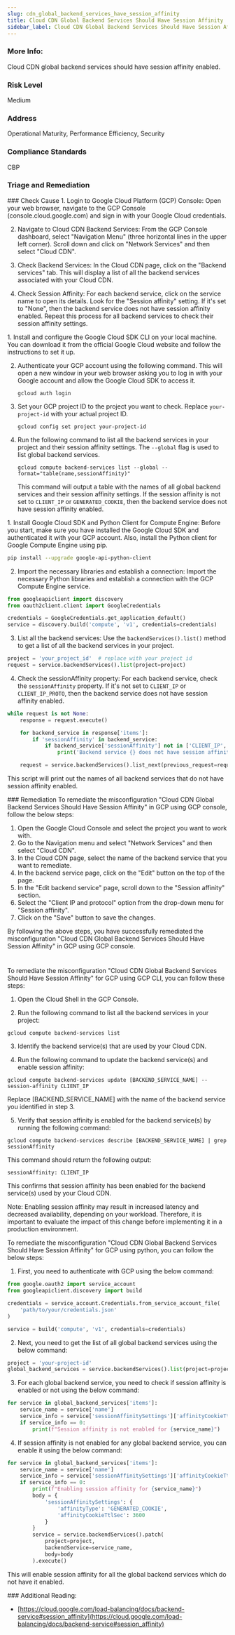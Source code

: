```yaml
---
slug: cdn_global_backend_services_have_session_affinity
title: Cloud CDN Global Backend Services Should Have Session Affinity
sidebar_label: Cloud CDN Global Backend Services Should Have Session Affinity
---
```


### More Info:

Cloud CDN global backend services should have session affinity enabled.

### Risk Level

Medium

### Address

Operational Maturity, Performance Efficiency, Security

### Compliance Standards

CBP


### Triage and Remediation
<Tabs>

<Tab title='Cause'>
### Check Cause
<AccordionGroup>
<Accordion title='Using Console' defaultOpen='true'>
1. Login to Google Cloud Platform (GCP) Console: Open your web browser, navigate to the GCP Console (console.cloud.google.com) and sign in with your Google Cloud credentials.

2. Navigate to Cloud CDN Backend Services: From the GCP Console dashboard, select "Navigation Menu" (three horizontal lines in the upper left corner). Scroll down and click on "Network Services" and then select "Cloud CDN". 

3. Check Backend Services: In the Cloud CDN page, click on the "Backend services" tab. This will display a list of all the backend services associated with your Cloud CDN.

4. Check Session Affinity: For each backend service, click on the service name to open its details. Look for the "Session affinity" setting. If it's set to "None", then the backend service does not have session affinity enabled. Repeat this process for all backend services to check their session affinity settings.
</Accordion>

<Accordion title='Using CLI'>
1. Install and configure the Google Cloud SDK CLI on your local machine. You can download it from the official Google Cloud website and follow the instructions to set it up.

2. Authenticate your GCP account using the following command. This will open a new window in your web browser asking you to log in with your Google account and allow the Google Cloud SDK to access it.
   ```
   gcloud auth login
   ```

3. Set your GCP project ID to the project you want to check. Replace `your-project-id` with your actual project ID.
   ```
   gcloud config set project your-project-id
   ```

4. Run the following command to list all the backend services in your project and their session affinity settings. The `--global` flag is used to list global backend services.
   ```
   gcloud compute backend-services list --global --format="table(name,sessionAffinity)"
   ```
   This command will output a table with the names of all global backend services and their session affinity settings. If the session affinity is not set to `CLIENT_IP` or `GENERATED_COOKIE`, then the backend service does not have session affinity enabled.
</Accordion>

<Accordion title='Using Python'>
1. Install Google Cloud SDK and Python Client for Compute Engine: Before you start, make sure you have installed the Google Cloud SDK and authenticated it with your GCP account. Also, install the Python client for Google Compute Engine using pip.

```bash
pip install --upgrade google-api-python-client
```

2. Import the necessary libraries and establish a connection: Import the necessary Python libraries and establish a connection with the GCP Compute Engine service.

```python
from googleapiclient import discovery
from oauth2client.client import GoogleCredentials

credentials = GoogleCredentials.get_application_default()
service = discovery.build('compute', 'v1', credentials=credentials)
```

3. List all the backend services: Use the `backendServices().list()` method to get a list of all the backend services in your project.

```python
project = 'your_project_id'  # replace with your project id
request = service.backendServices().list(project=project)
```

4. Check the sessionAffinity property: For each backend service, check the `sessionAffinity` property. If it's not set to `CLIENT_IP` or `CLIENT_IP_PROTO`, then the backend service does not have session affinity enabled.

```python
while request is not None:
    response = request.execute()

    for backend_service in response['items']:
        if 'sessionAffinity' in backend_service:
            if backend_service['sessionAffinity'] not in ['CLIENT_IP', 'CLIENT_IP_PROTO']:
                print('Backend service {} does not have session affinity enabled.'.format(backend_service['name']))

    request = service.backendServices().list_next(previous_request=request, previous_response=response)
```

This script will print out the names of all backend services that do not have session affinity enabled.
</Accordion>

</AccordionGroup>
</Tab>

<Tab title='Remediation'>
### Remediation

<AccordionGroup>
<Accordion title='Using Console' defaultOpen='true'>
To remediate the misconfiguration "Cloud CDN Global Backend Services Should Have Session Affinity" in GCP using GCP console, follow the below steps:

1. Open the Google Cloud Console and select the project you want to work with.
2. Go to the Navigation menu and select "Network Services" and then select "Cloud CDN".
3. In the Cloud CDN page, select the name of the backend service that you want to remediate.
4. In the backend service page, click on the "Edit" button on the top of the page.
5. In the "Edit backend service" page, scroll down to the "Session affinity" section.
6. Select the "Client IP and protocol" option from the drop-down menu for "Session affinity".
7. Click on the "Save" button to save the changes.

By following the above steps, you have successfully remediated the misconfiguration "Cloud CDN Global Backend Services Should Have Session Affinity" in GCP using GCP console.

#
</Accordion>

<Accordion title='Using CLI'>
To remediate the misconfiguration "Cloud CDN Global Backend Services Should Have Session Affinity" for GCP using GCP CLI, you can follow these steps:

1. Open the Cloud Shell in the GCP Console.

2. Run the following command to list all the backend services in your project:

```
gcloud compute backend-services list
```

3. Identify the backend service(s) that are used by your Cloud CDN.

4. Run the following command to update the backend service(s) and enable session affinity:

```
gcloud compute backend-services update [BACKEND_SERVICE_NAME] --session-affinity CLIENT_IP
```

Replace [BACKEND_SERVICE_NAME] with the name of the backend service you identified in step 3.

5. Verify that session affinity is enabled for the backend service(s) by running the following command:

```
gcloud compute backend-services describe [BACKEND_SERVICE_NAME] | grep sessionAffinity
```

This command should return the following output:

```
sessionAffinity: CLIENT_IP
```

This confirms that session affinity has been enabled for the backend service(s) used by your Cloud CDN.

Note: Enabling session affinity may result in increased latency and decreased availability, depending on your workload. Therefore, it is important to evaluate the impact of this change before implementing it in a production environment.
</Accordion>

<Accordion title='Using Python'>
To remediate the misconfiguration "Cloud CDN Global Backend Services Should Have Session Affinity" for GCP using python, you can follow the below steps:

1. First, you need to authenticate with GCP using the below command:

```python
from google.oauth2 import service_account
from googleapiclient.discovery import build

credentials = service_account.Credentials.from_service_account_file(
    'path/to/your/credentials.json'
)

service = build('compute', 'v1', credentials=credentials)
```

2. Next, you need to get the list of all global backend services using the below command:

```python
project = 'your-project-id'
global_backend_services = service.backendServices().list(project=project).execute()
```

3. For each global backend service, you need to check if session affinity is enabled or not using the below command:

```python
for service in global_backend_services['items']:
    service_name = service['name']
    service_info = service['sessionAffinitySettings']['affinityCookieTtlSec']
    if service_info == 0:
        print(f"Session affinity is not enabled for {service_name}")
```

4. If session affinity is not enabled for any global backend service, you can enable it using the below command:

```python
for service in global_backend_services['items']:
    service_name = service['name']
    service_info = service['sessionAffinitySettings']['affinityCookieTtlSec']
    if service_info == 0:
        print(f"Enabling session affinity for {service_name}")
        body = {
            'sessionAffinitySettings': {
                'affinityType': 'GENERATED_COOKIE',
                'affinityCookieTtlSec': 3600
            }
        }
        service = service.backendServices().patch(
            project=project,
            backendService=service_name,
            body=body
        ).execute()
```

This will enable session affinity for all the global backend services which do not have it enabled.
</Accordion>

</AccordionGroup>
</Tab>
</Tabs>
### Additional Reading:

- [https://cloud.google.com/load-balancing/docs/backend-service#session_affinity](https://cloud.google.com/load-balancing/docs/backend-service#session_affinity) 

